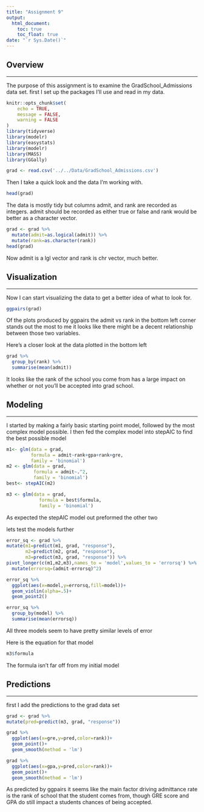 ```yaml
---
title: "Assignment 9"
output: 
  html_document:
    toc: true
    toc_float: true 
date: "`r Sys.Date()`"
---
```

<style>
div.gray { background-color:#008080; border-radius: 5px; padding: 20px;}
</style>
<div class = "gray">

## Overview
___
The purpose of this assignment is to examine the GradSchool_Admissions data set.
first I set up the packages I'll use and read in my data.
```r
knitr::opts_chunk$set(
	echo = TRUE,
	message = FALSE,
	warning = FALSE
)
library(tidyverse)
library(modelr)
library(easystats)
library(modelr)
library(MASS)
library(GGally)
```

```r
grad <- read.csv('../../Data/GradSchool_Admissions.csv')
```
Then I take a quick look and the data I'm working with.

```r
head(grad)
```
The data is mostly tidy but columns admit, and rank are recorded as integers. admit should be recorded as either true or false and rank would be better as a character vector.

```r
grad <- grad %>% 
  mutate(admit=as.logical(admit)) %>% 
  mutate(rank=as.character(rank))
head(grad)
```
Now admit is a lgl vector and rank is chr vector, much better.

</div>

<style>
div.blue { background-color:#c72135; border-radius: 5px; padding: 20px;}
</style>
<div class = "blue">

## Visualization 
___
Now I can start visualizing the data to get a better idea of what to look for. 
```r
ggpairs(grad)
```
Of the plots produced by ggpairs the admit vs rank in the bottom left corner stands out the most to me it looks like there might be a decent relationship between those two variables. 

Here's a closer look at the data plotted in the bottom left

```r
grad %>% 
  group_by(rank) %>% 
  summarise(mean(admit))

```

It looks like the rank of the school you come from has a large impact on whether or not you'll be accepted into grad school.

</div>

<style>
div.green { background-color:#e16033; border-radius: 5px; padding: 20px;}
</style>
<div class = "green">

## Modeling 
___
I started by making a fairly basic starting point model, followed by the most complex model possible. I then fed the complex model into stepAIC to find the best possible model
```r
m1<- glm(data = grad,
         formula = admit~rank+gpa+rank+gre,
         family = 'binomial')
m2 <- glm(data = grad,
          formula = admit~.^2,
          family = 'binomial')
best<- stepAIC(m2)

m3 <- glm(data = grad,
            formula = best$formula,
            family = 'binomial')
```
As expected the stepAIC model out preformed the other two 

lets test the models further 

```r

error_sq <- grad %>% 
mutate(m1=predict(m1, grad, "response"),
       m2=predict(m2, grad, "response"),
       m3=predict(m3, grad, "response")) %>% 
pivot_longer(c(m1,m2,m3),names_to = 'model',values_to = 'errorsq') %>%
  mutate(errorsq=(admit-errorsq)^2)

error_sq %>% 
  ggplot(aes(x=model,y=errorsq,fill=model))+
  geom_violin(alpha=.5)+
  geom_point2()

error_sq %>% 
  group_by(model) %>% 
  summarise(mean(errorsq))
```
All three models seem to have pretty similar levels of error


Here is the equation for that model
```r
m3$formula
```
The formula isn't far off from my initial model 

</div>

<style>
div.pink { background-color:#dba355; border-radius: 5px; padding: 20px;}
</style>
<div class = "pink">



## Predictions 
___
first I add the predictions to the grad data set
```r
grad <- grad %>% 
mutate(pred=predict(m3, grad, "response"))
```

```r
grad %>% 
  ggplot(aes(x=gre,y=pred,color=rank))+
  geom_point()+
  geom_smooth(method = 'lm')

grad %>% 
  ggplot(aes(x=gpa,y=pred,color=rank))+
  geom_point()+
  geom_smooth(method = 'lm')
```



As predicted by ggpairs it seems like the main factor driving admittance rate is the rank of school that the student comes from, though GRE score and GPA do still impact a students chances of being accepted.

</div>